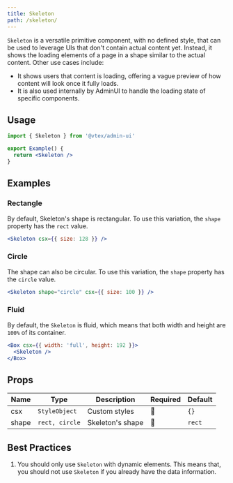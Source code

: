 ```yaml
---
title: Skeleton
path: /skeleton/
---
```


`Skeleton` is a versatile primitive component, with no defined style, that can be used to leverage UIs that don't contain actual content yet. Instead, it shows the loading elements of a page in a shape similar to the actual content. Other use cases include:

- It shows users that content is loading, offering a vague preview of how content will look once it fully loads.
- It is also used internally by AdminUI to handle the loading state of specific components.

## Usage

```jsx
import { Skeleton } from '@vtex/admin-ui'

export Example() {
  return <Skeleton />
}
```

## Examples

### Rectangle

By default, Skeleton's shape is rectangular. To use this variation, the `shape` property has the `rect` value.

```jsx live
<Skeleton csx={{ size: 128 }} />
```

### Circle

The shape can also be circular. To use this variation, the `shape` property has the `circle` value.

```jsx live
<Skeleton shape="circle" csx={{ size: 100 }} />
```

### Fluid

By default, the `Skeleton` is fluid, which means that both width and height are `100%` of its container.

```jsx live
<Box csx={{ width: 'full', height: 192 }}>
  <Skeleton />
</Box>
```

## Props

| Name  | Type           | Description      | Required | Default |
| ----- | -------------- | ---------------- | -------- | ------- |
| csx   | `StyleObject`  | Custom styles    | 🚫       | `{}`    |
| shape | `rect, circle` | Skeleton's shape | 🚫       | `rect`  |

## Best Practices

1. You should only use `Skeleton` with dynamic elements. This means that, you should not use `Skeleton` if you already have the data information.
